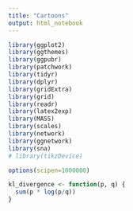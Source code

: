```yaml
---
title: "Cartoons"
output: html_notebook
---
```


```r
library(ggplot2)
library(ggthemes)
library(ggpubr)
library(patchwork)
library(tidyr)
library(dplyr)
library(gridExtra)
library(grid)
library(readr)
library(latex2exp)
library(MASS) 
library(scales)
library(network)
library(ggnetwork)
library(sna)
# library(tikzDevice)

options(scipen=1000000)

kl_divergence <- function(p, q) {
  sum(p * log(p/q))
}
```

